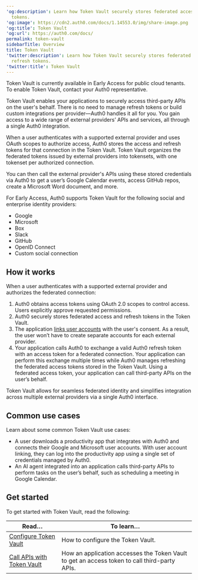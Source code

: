---
'og:description': Learn how Token Vault securely stores federated access and refresh
  tokens.
'og:image': https://cdn2.auth0.com/docs/1.14553.0/img/share-image.png
'og:title': Token Vault
'og:url': https://auth0.com/docs/
permalink: token-vault
sidebarTitle: Overview
title: Token Vault
'twitter:description': Learn how Token Vault securely stores federated access and
  refresh tokens.
'twitter:title': Token Vault
---
<Callout icon="file-lines" color="#0EA5E9" iconType="regular">

Token Vault is currently available in Early Access for public cloud tenants. To enable Token Vault, contact your Auth0 representative.

</Callout>

Token Vault enables your applications to securely access third-party APIs on the user's behalf. There is no need to manage <Tooltip tip="Refresh Token: Token used to obtain a renewed Access Token without forcing users to log in again." cta="View Glossary" href="/docs/glossary?term=refresh+tokens">refresh tokens</Tooltip> or build custom integrations per provider—Auth0 handles it all for you. You gain access to a wide range of external providers’ APIs and services, all through a single Auth0 integration.

When a user authenticates with a supported external provider and uses <Tooltip tip="OAuth 2.0: Authorization framework that defines authorization protocols and workflows." cta="View Glossary" href="/docs/glossary?term=OAuth">OAuth</Tooltip> scopes to authorize access, Auth0 stores the access and refresh tokens for that connection in the Token Vault. Token Vault organizes the federated tokens issued by external providers into tokensets, with one tokenset per authorized connection.

You can then call the external provider's APIs using these stored credentials via Auth0 to get a user’s Google Calendar events, access GitHub repos, create a Microsoft Word document, and more.

For Early Access, Auth0 supports Token Vault for the following social and enterprise <Tooltip tip="Identity Provider (IdP): Service that stores and manages digital identities." cta="View Glossary" href="/docs/glossary?term=identity+providers">identity providers</Tooltip>:

* Google
* Microsoft
* Box
* Slack
* GitHub
* <Tooltip tip="OpenID: Open standard for authentication that allows applications to verify users' identities without collecting and storing login information." cta="View Glossary" href="/docs/glossary?term=OpenID">OpenID</Tooltip> Connect
* Custom social connection

## How it works

When a user authenticates with a supported external provider and authorizes the federated connection:

1. Auth0 obtains access tokens using OAuth 2.0 scopes to control access. Users explicitly approve requested permissions.
2. Auth0 securely stores federated access and refresh tokens in the Token Vault.
3. The application [links user accounts](/docs/manage-users/user-accounts/user-account-linking) with the user's consent. As a result, the user won’t have to create separate accounts for each external provider.
4. Your application calls Auth0 to exchange a valid Auth0 refresh token with an access token for a federated connection. Your application can perform this exchange multiple times while Auth0 manages refreshing the federated access tokens stored in the Token Vault. Using a federated access token, your application can call third-party APIs on the user’s behalf.

Token Vault allows for seamless federated identity and simplifies integration across multiple external providers via a single Auth0 interface.

## Common use cases

Learn about some common Token Vault use cases:

* A user downloads a productivity app that integrates with Auth0 and connects their Google and Microsoft user accounts. With user account linking, they can log into the productivity app using a single set of credentials managed by Auth0.
* An AI agent integrated into an application calls third-party APIs to perform tasks on the user’s behalf, such as scheduling a meeting in Google Calendar.

## Get started

To get started with Token Vault, read the following:

<table class="table"><thead>
<tr>
<th><strong>Read…</strong></th>
<th><strong>To learn…</strong></th>
</tr>
</thead>
<tbody>
<tr>
<td><a href="/docs/secure/tokens/token-vault/configure-token-vault">Configure Token Vault</a></td>
<td>How to configure the Token Vault.</td>
</tr>
<tr>
<td><a href="/docs/secure/tokens/token-vault/call-apis-with-token-vault">Call APIs with Token Vault</a></td>
<td>How an application accesses the Token Vault to get an access token to call third-party APIs.</td>
</tr>
</tbody>
</table>